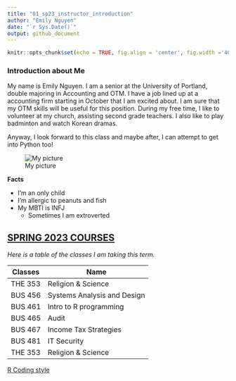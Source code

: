 ```yaml
---
title: "01_sp23_instructor_introduction"
author: "Emily Nguyen"
date: "`r Sys.Date()`"
output: github_document
---
```


```r
knitr::opts_chunk$set(echo = TRUE, fig.align = 'center', fig.width ='40%')
```

### **Introduction about Me**


My name is Emily Nguyen. I am a senior at the University of Portland, double majoring in Accounting and OTM. I have a job lined up at a accounting firm starting in October that I am excited about. I am sure that my OTM skills will be useful for this position. During my free time, I like to volunteer at my church, assisting second grade teachers. I also like to play badminton and watch Korean dramas.

Anyway, I look forward to this class and maybe after, I can attempt to get into Python too!

![My picture](Images/Franz_Pic.png)
 
 **Facts**
 
- I'm an only child
- I'm allergic to peanuts and fish
- My MBTI is INFJ
  + Sometimes I am extroverted

## <span style="text-decoration:underline">**SPRING 2023 COURSES**</span>  

*Here is a table of the classes I am taking this term.*


Classes |  Name 
------- | -------
THE 353 | Religion & Science
BUS 456 | Systems Analysis and Design
BUS 461 | Intro to R programming
BUS 465 | Audit
BUS 467 | Income Tax Strategies
BUS 481 | IT Security
THE 353 | Religion & Science


[R Coding style](https://www.up.edu/)